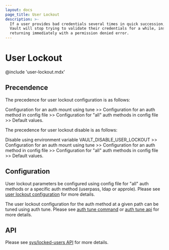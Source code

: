 ```yaml
---
layout: docs
page_title: User Lockout
description: >-
  If a user provides bad credentials several times in quick succession, 
  Vault will stop trying to validate their credentials for a while, instead 
  returning immediately with a permission denied error.
---
```


# User Lockout

@include 'user-lockout.mdx'

## Precendence

The precedence for user lockout configuration is as follows: 

Configuration for an auth mount using tune >> Configuration for an auth method in config file >> 
Configuration for "all" auth methods in config file >> Default values.

The precedence for user lockout disable is as follows: 

Disable using environment variable VAULT_DISABLE_USER_LOCKOUT >> 
Configuration for an auth mount using tune >> Configuration for an auth method in config file >> 
Configuration for "all" auth methods in config file >> Default values.

## Configuration

User lockout parameters be configured using config file for "all" auth methods or a specific auth method (userpass, ldap or approle).
Please see [user lockout configuration](/docs/configuration/user-lockout#user_lockout-stanza) for more details. 

The user lockout configuration for the auth method at a given path can be tuned using auth tune. Please see [auth tune command](/docs/commands/auth/tune)
or [auth tune api](/api-docs/system/auth#tune-auth-method) for more details. 

## API 

Please see [sys/locked-users API](/api-docs/system/user-lockout) for more details. 